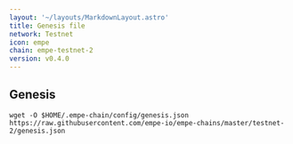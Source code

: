 ```yaml
---
layout: '~/layouts/MarkdownLayout.astro'
title: Genesis file
network: Testnet
icon: empe
chain: empe-testnet-2
version: v0.4.0
---
```

## Genesis 

```
wget -O $HOME/.empe-chain/config/genesis.json https://raw.githubusercontent.com/empe-io/empe-chains/master/testnet-2/genesis.json
```
